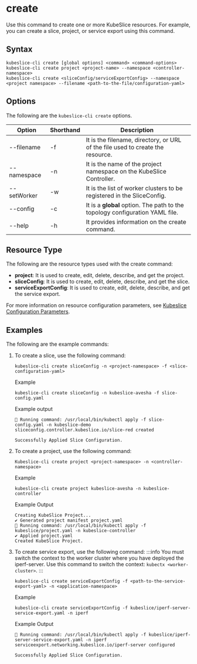 # create

Use this command to create one or more KubeSlice resources. For example, you can create a slice, project, or 
service export using this command.

## Syntax
```
kubeslice-cli create [global options] <command> <command-options>
kubeslice-cli create project <project-name> --namespace <controller-namespace>
kubeslice-cli create <sliceConfig/serviceExportConfig> --namespace <project namespace> --filename <path-to-the-file/configuration-yaml>
```

## Options
The following are the `kubeslice-cli create` options.

|Option|Shorthand|Description|
|----|----|----|
|--filename|-f|It is the filename, directory, or URL of the file used to create the resource.|
|--namespace|-n| It is the name of the project namespace on the KubeSlice Controller.| 
|--setWorker|-w|It is the list of worker clusters to be registered in the SliceConfig. |
|--config|-c| It is a **global** option. The path to the topology configuration YAML file.|
|--help|-h|It provides information on the create command.|

## Resource Type
The following are the resource types used with the create command:
- **project**: It is used to create, edit, delete, describe, and get the project.
- **sliceConfig**: It is used to create, edit, delete, describe, and get the slice.
- **serviceExportConfig**: It is used to create, edit, delete, describe, and get the service export.

For more information on resource configuration parameters, see 
[Kubeslice Configuration Parameters](https://docs.avesha.io/documentation/open-source/0.4.0/reference/configuration-parameters). 

## Examples

The following are the example commands:

1. To create a slice, use the following command:
   ```
   kubeslice-cli create sliceConfig -n <project-namespace> -f <slice-configuration-yaml>
   ```
   
   Example
   ```
   kubeslice-cli create sliceConfig -n kubeslice-avesha -f slice-config.yaml
   ```
   
   Example output
   ```
   🏃 Running command: /usr/local/bin/kubectl apply -f slice-config.yaml -n kubeslice-demo
   sliceconfig.controller.kubeslice.io/slice-red created

   Successfully Applied Slice Configuration.
   ```

2. To create a project, use the following command:
   ```
   Kubeslice-cli create project <project-namespace> -n <controller-namespace>
   ```
   Example
   ```
   kubeslice-cli create project kubeslice-avesha -n kubeslice-controller
   ```
   Example Output
   ```
   Creating KubeSlice Project...
   ✔ Generated project manifest project.yaml
   🏃 Running command: /usr/local/bin/kubectl apply -f kubeslice/project.yaml -n kubeslice-controller
   ✔ Applied project.yaml
   Created KubeSlice Project.
   ```

3. To create service export, use the following command:
   :::info
   You must switch the context to the worker cluster where you have deployed the iperf-server. 
   Use this command to switch the context: `kubectx <worker-cluster>`.
   :::
   ```
   kubeslice-cli create serviceExportConfig -f <path-to-the-service-export-yaml> -n <application-namespace>
   ```
   Example
   ```
   kubeslice-cli create serviceExportConfig -f kubeslice/iperf-server-service-export.yaml -n iperf
   ```
   Example Output
   ```
   🏃 Running command: /usr/local/bin/kubectl apply -f kubeslice/iperf-server-service-export.yaml -n iperf
   serviceexport.networking.kubeslice.io/iperf-server configured

   Successfully Applied Slice Configuration.
   ```